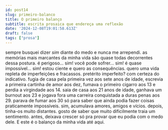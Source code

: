 ```yaml
---
id: post14
slug: primeiro-balanco
title: O primeiro balanço
subtitle: escrita prosaica que endereça uma reflexão
date: '2024-12-08T19:01:58.613Z'
draft: false
tags: ["prosa"]
---
```

sempre busquei dizer _sim_ diante do medo e nunca me arrependi.
as memórias mais marcantes da minha vida são quase todas decorrentes
dessa postura. é perigoso... sim! você pode sofrer... sim!
é quase impossível... sim! estou ciente e quero as consequências.
quero uma vida repleta de imperfeições e fracassos. pretérito imperfeito?
com certeza do indicativo. fugia de casa pela primeira vez aos sete anos de idade, 
escrevia a primeira cartinha de amor aos dez,
fumava o primeiro cigarro aos 13 e perdia a virgindade aos 14.
saia de casa aos 21 anos de idade, ganhava um burnout aos 23 e jogava fora uma
carreira conquistada a duras penas aos 29. parava de fumar aos 30 só
para saber que ainda podia fazer coisas praticamente impossíveis.
sim, acumulava amores, amigos e vícios. depois, tinha-os muito distantes.
gosto de saber que muito dificilmente traia um sentimento.
antes, deixava crescer só pra provar que 
eu podia com o medo dele. E este é o balanço da minha vida até aqui.